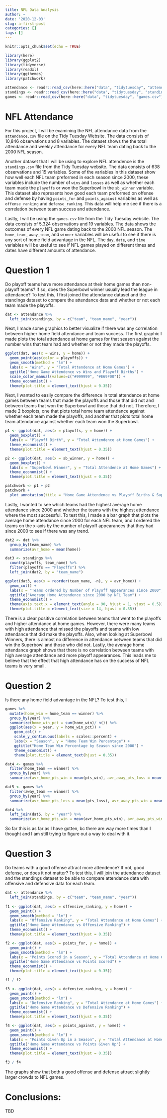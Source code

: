 ```yaml
---
title: NFL Data Analysis
author: ~
date: '2020-12-03'
slug: a-first-post
categories: []
tags: []
---
```

```r
knitr::opts_chunk$set(echo = TRUE)

library(here)
library(ggplot2)
library(tidyverse)
library(readxl)
library(ggthemes)
library(patchwork)

attendance <- readr::read_csv(here::here("data", "tidytuesday", "attendence.csv"))
standings <- readr::read_csv(here::here("data", "tidytuesday", "standings.csv"))
games <- readr::read_csv(here::here("data", "tidytuesday", "games.csv"))

```
# NFL Attendance

For this project, I will be examining the NFL attendance data from the `attendance.csv` file on the Tidy
Tuesday Website. The data consists of 10,846 observations and 8 variables. The dataset shows the the total
attendance and weekly attendance for every NFL team dating back to the 2000 NFL season.

Another dataset that I will be using to explore NFL attendence is the `standings.csv` file from the Tidy
Tuesday website. The data consists of 638 observations and 15 variables. Some of the variables in this
dataset show how well each NFL team preformed in each season since 2000, these variables include the
number of `wins` and `losses` as well as whether each team made the `playoffs` or won the Superbowl in the
`sb_winner` variable. This dataset also represents how good each team preformed on offense and defense
by having `points_for` and `points_against` variables as well as `offense_ranking` and `defense_ranking`.
This data will help me see if there is a correlation between team success and attendance.

Lastly, I will be using the `games.csv` file from the Tidy Tuesday website. The data consists of 5,324
observations and 19 variables. The data shows the outcomes of every NFL game dating back to the 2000
NFL season. The `home_team` , `away_team`, and `winner` variables will be useful to see if there is any sort
of home field advantage in the NFL. The `day`, `date`, and `time` variables will be useful to see if NFL games
played on different times and dates have different amounts of attendance.

# Question 1

Do playoff teams have more attendance at their home games than non-playoff teams? If so,
does the Superbowl winner usually lead the league in attendance? To test this, I first joined the attendance
dataset and the standings dataset to compare the attendance data and whether or not each team
made the playoffs.

```r
dat <- attendance %>%
  left_join(standings, by = c("team", "team_name", "year"))
```

Next, I made some graphics to better visualize if there was any correlation between higher home field attendance and team success. The first graphic I made plots the total attendance at home games for that season against the number wins that team had and whether or not they made the playoffs. 

```r
ggplot(dat, aes(x = wins, y = home)) +
  geom_point(aes(color = playoffs)) +
  geom_smooth(method = "lm") +
  labs(x = "Wins", y = "Total Attendence at Home Games") +
  ggtitle("Home Game Attendence vs Wins and Playoff Births") +
  scale_color_manual(values=c("#999999", "#E69F00")) +
  theme_economist() +
  theme(plot.title = element_text(hjust = 0.35)) 
```

Next, I wanted to easily compare the difference in total attendance at home games between teams that made the playoffs and those that did not and between teams that won the Superbowl and those that did not. Therefore, I made 2 boxplots, one that plots total home team attendance against whether each team made the playoffs, and another that plots total home team attendance against whether each team won the Superbowl.

```r
p1 <- ggplot(dat, aes(x = playoffs, y = home)) +
  geom_boxplot() +
  labs(x = "Playoff Birth", y = "Total Attendence at Home Games") +
  theme_economist() +
  theme(plot.title = element_text(hjust = 0.35))

p2 <- ggplot(dat, aes(x = sb_winner, y = home)) +
  geom_boxplot() +
  labs(x = "Superbowl Winner", y = "Total Attendence at Home Games") +
  theme_economist() +
  theme(plot.title = element_text(hjust = 0.35))

patchwork <- p1 + p2
patchwork + 
  plot_annotation(title = "Home Game Attendence vs Playoff Births & Superbowl Winners") 
```

Lastly, I wanted to see which teams had the highest average home attendance since 2000 and whether the teams with the highest attendance where the most successful. To test this, I made a a bar graph that plots the average home attendance since 2000 for each NFL team, and I ordered the teams on the x-axis by the number of playoff appearances that they had since 2000 to see if there was any trend.

```r
dat2 <- dat %>%
  group_by(team_name) %>%
  summarize(avr_home = mean(home))

dat3 <- standings %>%
  count(playoffs, team_name) %>%
  filter(playoffs == "Playoffs") %>%
  left_join(dat2, by = "team_name")

ggplot(dat3, aes(x = reorder(team_name, -n), y = avr_home)) +
  geom_col() +
  labs(x = "Teams ordered by Number of Playoff Appearances since 2000", y = "Home Attendences") +
  ggtitle("Average Home Attendence since 2000 by NFL Team") +
  theme_economist() +
  theme(axis.text.x = element_text(angle = 90, hjust = 1, vjust = 0.5)) +
  theme(plot.title = element_text(size = 14, hjust = 0.35))
```
There is a clear positive correlation between teams that went to the playoffs and higher attendance at home games. However, there were many teams with high attendance that missed the playoffs and teams with low attendance that did make the playoffs. Also, when looking at Superbowl Winners, there is almost no difference in attendance between teams that did win the Superbowl and those who did not. Lastly, the average home attendance graph shows that there is no correlation between teams with high average attendance and more playoff appearances. This leads me to believe that the effect that high attendance has on the success of NFL teams is very small.

# Question 2

Is there any home field advantage in the NFL? To test this, I 

```r
games %>%
  mutate(home_win = home_team == winner) %>%
  group_by(year) %>%
  summarize(home_win_pct = sum(home_win)/ n()) %>%
  ggplot(aes(x = year, y = home_win_pct)) +
    geom_col() +
    scale_y_continuous(labels = scales::percent) +
    labs(x = "Season", y = "Home Team Win Percentage") +
    ggtitle("Home Team Win Percentage by Season since 2000") +
    theme_economist() +
    theme(plot.title = element_text(hjust = 0.35))
```

```r
dat4 <- games %>%
  filter(home_team == winner) %>%
  group_by(year) %>%
  summarize(avr_home_pts_win = mean(pts_win), avr_away_pts_loss = mean(pts_loss))

dat5 <- games %>%
  filter(away_team == winner) %>%
  group_by(year) %>%
  summarize(avr_home_pts_loss = mean(pts_loss), avr_away_pts_win = mean(pts_win))

dat4 %>%
  left_join(dat5, by = "year") %>%
  summarize(avr_home_pts_win = mean(avr_home_pts_win), avr_away_pts_win = mean(avr_away_pts_win), avr_home_pts_loss = mean(avr_home_pts_loss), avr_away_pts_loss = mean(avr_away_pts_loss))

```

So far this is as far as I have gotten, bc there are way more times than I thought and I am still trying to figure out a way to deal with it.

# Question 3

Do teams with a good offense attract more attendence? If not, good defense, or does it not matter? To test this, I will join the attendance dataset and the standings dataset to be able to compare attendance data with offensive and defensive data for each team.
```r
dat <- attendance %>%
  left_join(standings, by = c("team", "team_name", "year"))
  
f1 <- ggplot(dat, aes(x = offensive_ranking, y = home)) +
  geom_point() +
  geom_smooth(method = "lm") +
  labs(x = "Offensive Ranking", y = "Total Attendance at Home Games") +
  ggtitle("Home Game Attendance vs Offensive Ranking") +
  theme_economist() +
  theme(plot.title = element_text(hjust = 0.35))

f2 <- ggplot(dat, aes(x = points_for, y = home)) +
  geom_point() +
  geom_smooth(method = "lm") +
  labs(x = "Points Scored in a Season", y = "Total Attendance at Home Games") +
  ggtitle("Home Game Attendance vs Points Scored") +
  theme_economist() +
  theme(plot.title = element_text(hjust = 0.35))

f1 / f2
```


```r
f3 <- ggplot(dat, aes(x = defensive_ranking, y = home)) +
  geom_point() +
  geom_smooth(method = "lm") +
  labs(x = "Defensive Ranking", y = "Total Attendance at Home Games") +
  ggtitle("Home Game Attendance vs Defensive Ranking") +
  theme_economist() +
  theme(plot.title = element_text(hjust = 0.35))

f4 <- ggplot(dat, aes(x = points_against, y = home)) +
  geom_point() +
  geom_smooth(method = "lm") +
  labs(x = "Points Given Up in a Season", y = "Total Attendance at Home Games") +
  ggtitle("Home Game Attendance vs Points Given Up") +
  theme_economist() +
  theme(plot.title = element_text(hjust = 0.35))

f3 / f4
```

The graphs show that both a good offense and defense attract slightly larger crowds to NFL games. 

# Conclusions:

TBD
